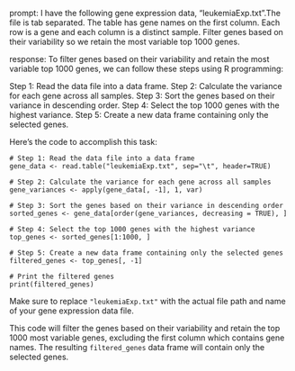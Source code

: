 prompt:
I have the following gene expression data, "leukemiaExp.txt".The file is tab separated. The table has gene names on the first column. Each row is a gene and each column is a distinct sample.  Filter genes based on their variability so we retain the most variable top 1000 genes. 

response:
To filter genes based on their variability and retain the most variable top 1000 genes, we can follow these steps using R programming:

Step 1: Read the data file into a data frame.
Step 2: Calculate the variance for each gene across all samples.
Step 3: Sort the genes based on their variance in descending order.
Step 4: Select the top 1000 genes with the highest variance.
Step 5: Create a new data frame containing only the selected genes.

Here's the code to accomplish this task:

```
# Step 1: Read the data file into a data frame
gene_data <- read.table("leukemiaExp.txt", sep="\t", header=TRUE)

# Step 2: Calculate the variance for each gene across all samples
gene_variances <- apply(gene_data[, -1], 1, var)

# Step 3: Sort the genes based on their variance in descending order
sorted_genes <- gene_data[order(gene_variances, decreasing = TRUE), ]

# Step 4: Select the top 1000 genes with the highest variance
top_genes <- sorted_genes[1:1000, ]

# Step 5: Create a new data frame containing only the selected genes
filtered_genes <- top_genes[, -1]

# Print the filtered genes
print(filtered_genes)
```

Make sure to replace `"leukemiaExp.txt"` with the actual file path and name of your gene expression data file.

This code will filter the genes based on their variability and retain the top 1000 most variable genes, excluding the first column which contains gene names. The resulting `filtered_genes` data frame will contain only the selected genes.
